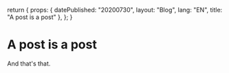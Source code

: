   return {
    props: {
      datePublished: "20200730",
      layout: "Blog",
      lang: "EN",
      title: "A post is a post"
    },
  };
}

# A post is a post

And that's that.
